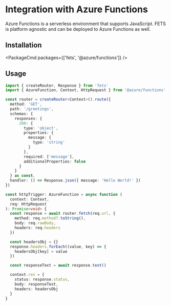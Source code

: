 
# Integration with Azure Functions

Azure Functions is a serverless environment that supports JavaScript. FETS is platform agnostic and
can be deployed to Azure Functions as well.

## Installation

<PackageCmd packages={['fets', '@azure/functions']} />

## Usage

```ts
import { createRouter, Response } from 'fets'
import { AzureFunction, Context, HttpRequest } from '@azure/functions'

const router = createRouter<Context>().route({
  method: 'GET',
  path: '/greetings',
  schemas: {
    responses: {
      200: {
        type: 'object',
        properties: {
          message: {
            type: 'string'
          }
        },
        required: ['message'],
        additionalProperties: false
      }
    }
  } as const,
  handler: () => Response.json({ message: 'Hello World!' })
})

const httpTrigger: AzureFunction = async function (
  context: Context,
  req: HttpRequest
): Promise<void> {
  const response = await router.fetch(req.url, {
    method: req.method?.toString(),
    body: req.rawBody,
    headers: req.headers
  })

  const headersObj = {}
  response.headers.forEach((value, key) => {
    headersObj[key] = value
  })

  const responseText = await response.text()

  context.res = {
    status: response.status,
    body: responseText,
    headers: headersObj
  }
}
```
